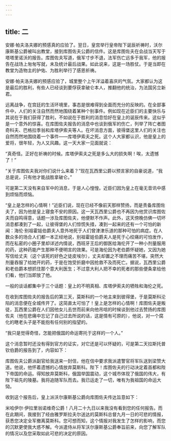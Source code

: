 ```yaml
---
---
---
```

title: 二
---



安娜·帕夫洛夫娜的预感真的应验了。翌日，皇宫举行皇帝陛下诞辰祈祷时，沃尔康斯基公爵被叫出教堂，接到库图佐夫公爵的信件。这是库图佐夫在会战当天写于塔塔里诺沃的报告。库图佐夫写道，俄军寸步不退，法军伤亡远多于我军，他的报告在战场上匆匆写就，未及统计最后战果。如此说来，这是一场胜仗。于是当即在教堂为造物主的护佑、为胜利举行了感恩祈祷。

安娜·帕夫洛夫娜的预感应验了，城里整个上午洋溢着喜庆的气氛。大家都认为这是最后的胜利，有些人已经谈到要俘获拿破仑本人，推翻他的统治，为法国另立新君。

远离战争，在宫廷的生活环境里，事态是很难得到全面而充分的反映的。在全部事件中，人们的关注自然而然地围绕着某种个别事件。例如现在近臣们的主要快乐与其说在于我们获得了胜利，不如说在于胜利的消息恰好在皇上的诞辰传来。这似乎是一个意外的惊喜。在库图佐夫报告的消息中也谈到俄军的伤亡，列举了阵亡者图奇科夫、巴格拉季翁和库塔伊索夫等人。在坏消息方面，彼得堡这里人们的关注也自然而然地围绕着一个事件——库塔伊索夫之死。这个人大家都认识，他是皇上的爱将，很年轻，为人又风趣。这一天大家一见面就说：

“真奇怪。正好在祈祷的时候。库塔伊索夫之死是多么大的损失啊！唉，太遗憾了！”

“关于库图佐夫我对你们说什么来着？”现在瓦西里公爵以预言家的自豪说道，“我总是说，只有他才能战胜拿破仑。”

可是第二天没有来自军中的消息，于是人心惶惶。近臣们因为皇上在毫无音讯中感到烦恼而烦恼。

“皇上是怎样的心情啊！”近臣们说，现在已经不像前天那样赞扬，而是责备库图佐夫了，因为他是皇上寝食不安的原因。这一天瓦西里公爵也不再因为他赏识库图佐夫而自鸣得意，话题一涉及库图佐夫，他便默不作声。此外，这天傍晚仿佛一切坏消息都凑到了一起，让彼得堡的人们惊慌失措，凑到一起来的还有一个可怕的新闻：海伦·别祖霍娃伯爵夫人意外地死于人们曾津津乐道的那种可怕的病症。在人数众多的场合人们都一本正经地说，别祖霍娃伯爵夫人是死于心绞痛的可怕发作，而在私密的小圈子里却详述内情说，西班牙王后的御医给海伦开了一种小剂量服用的药，这种药能产生那种不便明言的效果。可是海伦因为老伯爵怀疑她，又因为她写信给丈夫（这个该死的好色之徒皮埃尔），丈夫却置之不理而痛苦不堪，突然大剂量吞服了给她开的药，于是在饱受折磨中因抢救不及而死亡。据说，瓦西里公爵和老伯爵本想抓住那个意大利医生；不过意大利人把不幸的死者的那些便条拿给他们看，他们当即放了他。

一般的谈话都集中于三个话题：皇上的不明真相、库塔伊索夫的牺牲和海伦之死。

在收到库图佐夫的报告后的第三天，莫斯科的一个地主来到彼得堡，于是莫斯科沦陷的消息便在全城传开了。这简直太可怕了！皇上是怎样的心情啊！库图佐夫是叛徒，瓦西里公爵在人们因他女儿去世而前来向他吊唁的时候谈到他过去赞扬的库图佐夫（他在悲痛中忘记了自己过去所说的话，这是情有可原的），他说，对一个腐化的瞎老头子是不能抱有任何别的指望的。

“我只是觉得奇怪，怎能把俄国的命运寄托于这样的一个人。”

这个消息暂时还没有得到官方的证实，对它还是可以怀疑的，可是第二天拉斯托普钦伯爵的报告到了，内容如下：

库图佐夫公爵派副官给我送来一封信，他在信中要求我派遣警官将军队送到梁赞大道。他说，他怀着遗憾的心情放弃莫斯科。陛下！库图佐夫的行动决定着首都和陛下帝国的命运。得知放弃莫斯科，俄国举国震动，这个城市体现了俄国的伟大，有陛下祖先的陵墓。我将追随军队而去。我已运走了一切，唯有为我祖国的命运大恸。

收到这个报告后，皇上派沃尔康斯基公爵向库图佐夫传达旨意如下：

米哈伊尔·伊拉里翁诺维奇公爵！八月二十九日以来我没有看到您的任何报告。而在此期间，我接到了经由雅罗斯拉夫尔送达的莫斯科总督九月一日的可悲的情报，获悉您决定全军撤离莫斯科。您可想而知，这个情报对我发生了怎样的影响，而您的沉默更使我大惑不解。今派遣侍从将军沃尔康斯基公爵奉旨前来，向您了解军队的情况以及您采取如此可悲的决定的原因。